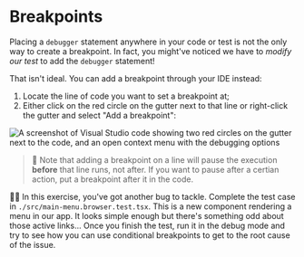 # Breakpoints

Placing a `debugger` statement anywhere in your code or test is not the only way to create a breakpoint. In fact, you might've noticed we have to _modify our test_ to add the `debugger` statement!

That isn't ideal. You can add a breakpoint through your IDE instead:

1. Locate the line of code you want to set a breakpoint at;
1. Either click on the red circle on the gutter next to that line or right-click the gutter and select "Add a breakpoint":

![A screenshot of Visual Studio code showing two red circles on the gutter next to the code, and an open context menu with the debugging options](/assets/04-03-add-breakpoint.png)

> 🦉 Note that adding a breakpoint on a line will pause the execution **before** that line runs, not after. If you want to pause after a certian action, put a breakpoint after it in the code.

👨‍💼 In this exercise, you've got another bug to tackle. Complete the test case in <InlineFile file="./src/main-menu.browser.test.tsx">`./src/main-menu.browser.test.tsx`</InlineFile>. This is a new component rendering a menu in our app. It looks simple enough but there's something odd about those active links... Once you finish the test, run it in the debug mode and try to see how you can use conditional breakpoints to get to the root cause of the issue.
